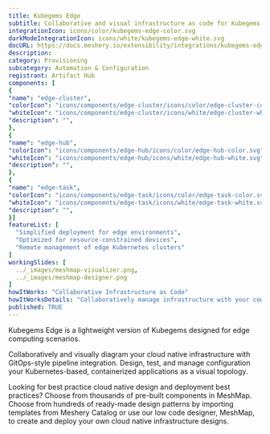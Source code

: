 ```yaml
---
title: Kubegems Edge
subtitle: Collaborative and visual infrastructure as code for Kubegems Edge
integrationIcon: icons/color/kubegems-edge-color.svg
darkModeIntegrationIcon: icons/white/kubegems-edge-white.svg
docURL: https://docs.meshery.io/extensibility/integrations/kubegems-edge
description: 
category: Provisioning
subcategory: Automation & Configuration
registrant: Artifact Hub
components: [
{
"name": "edge-cluster",
"colorIcon": "icons/components/edge-cluster/icons/color/edge-cluster-color.svg",
"whiteIcon": "icons/components/edge-cluster/icons/white/edge-cluster-white.svg",
"description": "",
},
{
"name": "edge-hub",
"colorIcon": "icons/components/edge-hub/icons/color/edge-hub-color.svg",
"whiteIcon": "icons/components/edge-hub/icons/white/edge-hub-white.svg",
"description": "",
},
{
"name": "edge-task",
"colorIcon": "icons/components/edge-task/icons/color/edge-task-color.svg",
"whiteIcon": "icons/components/edge-task/icons/white/edge-task-white.svg",
"description": "",
}]
featureList: [
  "Simplified deployment for edge environments",
  "Optimized for resource-constrained devices",
  "Remote management of edge Kubernetes clusters"
]
workingSlides: [
  ../_images/meshmap-visualizer.png,
  ../_images/meshmap-designer.png
]
howItWorks: "Collaborative Infrastructure as Code"
howItWorksDetails: "Collaboratively manage infrastructure with your coworkers synchronously sharing the same designs."
published: TRUE
---
```

<p>
Kubegems Edge is a lightweight version of Kubegems designed for edge computing scenarios.
</p>
<p>
    Collaboratively and visually diagram your cloud native infrastructure with GitOps-style pipeline integration. Design, test, and manage configuration your Kubernetes-based, containerized applications as a visual topology.
</p>
<p>
    Looking for best practice cloud native design and deployment best practices? Choose from thousands of pre-built components in MeshMap. Choose from hundreds of ready-made design patterns by importing templates from Meshery Catalog or use our low code designer, MeshMap, to create and deploy your own cloud native infrastructure designs.
</p>
